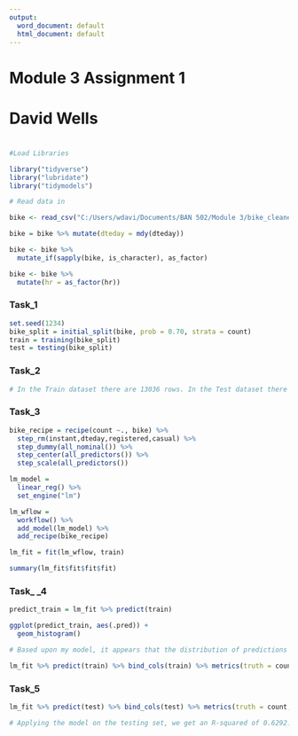---
output:
  word_document: default
  html_document: default
---
# Module 3 Assignment 1
# David Wells
# 
```{r Libraries, message=FALSE}
#Load Libraries

library("tidyverse")
library("lubridate")
library("tidymodels")
```

```{r Data}
# Read data in 

bike <- read_csv("C:/Users/wdavi/Documents/BAN 502/Module 3/bike_cleaned.csv")

bike = bike %>% mutate(dteday = mdy(dteday)) 

bike <- bike %>%
  mutate_if(sapply(bike, is_character), as_factor)

bike <- bike %>%
  mutate(hr = as_factor(hr))
```

### Task_1
```{r Task_1}
set.seed(1234)
bike_split = initial_split(bike, prob = 0.70, strata = count)
train = training(bike_split)
test = testing(bike_split)
```

### Task_2
```{r Task_2}
# In the Train dataset there are 13036 rows. In the Test dataset there are 4343 rows.
```

### Task_3
```{r Task_3}
bike_recipe = recipe(count ~., bike) %>% 
  step_rm(instant,dteday,registered,casual) %>%
  step_dummy(all_nominal()) %>%
  step_center(all_predictors()) %>% 
  step_scale(all_predictors())

lm_model =  
  linear_reg() %>% 
  set_engine("lm") 

lm_wflow = 
  workflow() %>% 
  add_model(lm_model) %>% 
  add_recipe(bike_recipe)

lm_fit = fit(lm_wflow, train)

summary(lm_fit$fit$fit$fit)
```

### Task_ _4
```{r Task_4}
predict_train = lm_fit %>% predict(train)

ggplot(predict_train, aes(.pred)) +
  geom_histogram()

# Based upon my model, it appears that the distribution of predictions peak around 100 and again at around 300.THe data are not normally-distributed.

lm_fit %>% predict(train) %>% bind_cols(train) %>% metrics(truth = count, estimate = .pred)

```

### Task_5
```{r Task_5}
lm_fit %>% predict(test) %>% bind_cols(test) %>% metrics(truth = count, estimate = .pred)

# Applying the model on the testing set, we get an R-squared of 0.6292. This is close to the Adjusted R-squared of 0.6315 for the training dataset.
```


